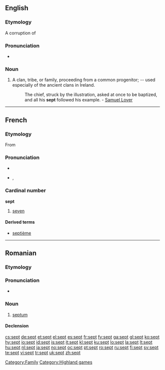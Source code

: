 ==English==
{{webster}}

===Etymology===
A corruption of {{term|sect|lang=en}}

===Pronunciation===
* {{a|UK|US}} {{IPA|/sɛpt/}}
*: {{rhymes|ɛpt}}

===Noun===
{{en-noun}}

# A clan, tribe, or family, proceeding from a common progenitor; -- used especially of the ancient clans in Ireland.
#: The chief, struck by the illustration, asked at once to be baptized, and all his '''sept''' followed his example. - [[w:Samuel Lover|Samuel Lover]]

[[Category:Family]]
[[Category:Highland games]]

----

==French==

===Etymology===
From {{etyl|la|fr}} {{term|septem|lang=la}}

===Pronunciation===
* {{audio|Fr-sept.ogg|audio}}
* {{IPA|lang=fr|/sɛt/}}, {{SAMPA|/sEt/}}

===Cardinal number===
'''sept'''

# {{cardinal|lang=fr}} [[seven]]

====Derived terms====
* [[septième]]

----

==Romanian==

===Etymology===
{{etyl|la|ro}} {{term|septum|lang=la}}

===Pronunciation===
* {{IPA|[sept]|lang=ro}}

===Noun===
{{ro-noun|gend=n|pl=septuri}}

# {{anatomy|lang=ro}} [[septum]]

====Declension====
{{ro-noun-n|pl=septuri|def=septul}}

[[cs:sept]]
[[de:sept]]
[[et:sept]]
[[el:sept]]
[[es:sept]]
[[fr:sept]]
[[fy:sept]]
[[ga:sept]]
[[gl:sept]]
[[ko:sept]]
[[hy:sept]]
[[io:sept]]
[[id:sept]]
[[is:sept]]
[[it:sept]]
[[kl:sept]]
[[ku:sept]]
[[lo:sept]]
[[la:sept]]
[[lt:sept]]
[[hu:sept]]
[[nl:sept]]
[[ja:sept]]
[[no:sept]]
[[oc:sept]]
[[pt:sept]]
[[ro:sept]]
[[ru:sept]]
[[fi:sept]]
[[sv:sept]]
[[te:sept]]
[[vi:sept]]
[[tr:sept]]
[[uk:sept]]
[[zh:sept]]